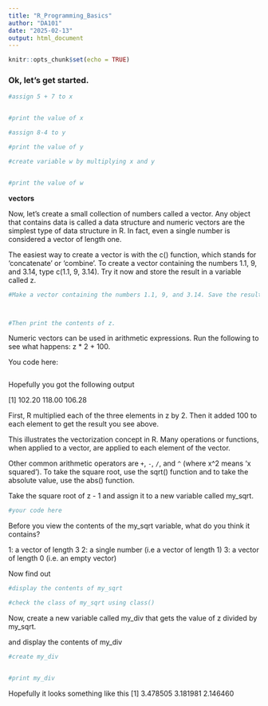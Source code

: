 ---
title: "R_Programming_Basics"
author: "DA101"
date: "2025-02-13"
output: html_document
---

```{r setup, include=FALSE}
knitr::opts_chunk$set(echo = TRUE)
```

### Ok, let's get started.

```{r}
#assign 5 + 7 to x 


#print the value of x

```

```{r}
#assign 8-4 to y

#print the value of y

```

```{r}
#create variable w by multiplying x and y


#print the value of w


```

**vectors**

Now, let's create a small collection of numbers called a vector. Any object that contains data is called a data structure and numeric vectors are the simplest type of data structure in R. In fact, even a single number is considered a vector of length one.

The easiest way to create a vector is with the c() function, which stands for 'concatenate' or 'combine'. To create a vector containing the numbers 1.1, 9, and 3.14, type c(1.1, 9, 3.14). Try it now and store the result in a variable called z.

```{r}
#Make a vector containing the numbers 1.1, 9, and 3.14. Save the result in a variable z.  



#Then print the contents of z.
```

Numeric vectors can be used in arithmetic expressions. Run the following to see what happens: z * 2 + 100.

You code here:

```{r}


```

Hopefully you got the following output

[1] 102.20 118.00 106.28

First, R multiplied each of the three elements in z by 2. Then it added 100 to each element to get the result you see above.

This illustrates the vectorization concept in R.  Many operations or functions, when applied to a vector, are applied to each element of the vector.

Other common arithmetic operators are `+`, `-`, `/`, and `^` (where x^2 means 'x squared'). To take the square root, use the sqrt() function and to take the absolute value, use the abs() function.

Take the square root of z - 1 and assign it to a new variable called my_sqrt.

```{r}
#your code here


```

Before you view the contents of the my_sqrt variable, what do you think it contains?

1: a vector of length 3
2: a single number (i.e a vector of length 1)
3: a vector of length 0 (i.e. an empty vector)

Now find out

```{r}
#display the contents of my_sqrt

#check the class of my_sqrt using class()


```

Now, create a new variable called my_div that gets the value of z divided by my_sqrt.

and display the contents of my_div

```{r}
#create my_div


#print my_div

```
Hopefully it looks something like this
[1] 3.478505 3.181981 2.146460

